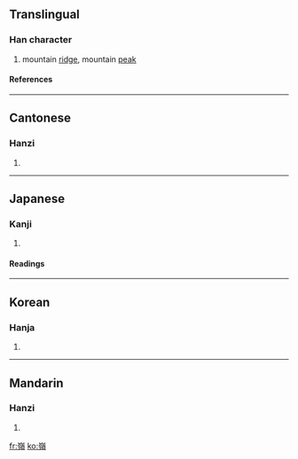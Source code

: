 {{see|岭}}

==Translingual==
===Han character===
{{Han char|rn=46|rad=山|as=14|sn=17|four=2238<sub>6</sub>|canj=山人戈金 (UOIC)}}
# mountain [[ridge]], mountain [[peak]]
====References====
{{Han ref|kx=0321.170|dkj=08553|dj=0621.220|hdz=10802.260|uh=5DBA|ud=23994|bh=C0AD|bd=49325}}
----
==Cantonese==
===Hanzi===
{{yue-hanzi|jyut=|y=leng5, ling5}}
# {{defn|Cantonese}}
----
==Japanese==
===Kanji===
{{ja-kanji|grade=|rs=山14}}
# {{defn|Japanese}} 
====Readings====
{{ja-readings|on=[[れい]] (rei), [[りょう]] (ryō)|kun=[[みね]] (mine)}}
----
==Korean==
===Hanja===
{{ko-hanja|hangeul=령|rv=ryeong|mr=ryŏng}}
# {{defn|Korean}}
----
==Mandarin==
===Hanzi===
{{cmn-hanzi|sim=岭|pin=[[lǐng]] (ling3)|wg=ling<sup>3</sup>}}
# {{defn|Mandarin}}

[[fr:嶺]]
[[ko:嶺]]